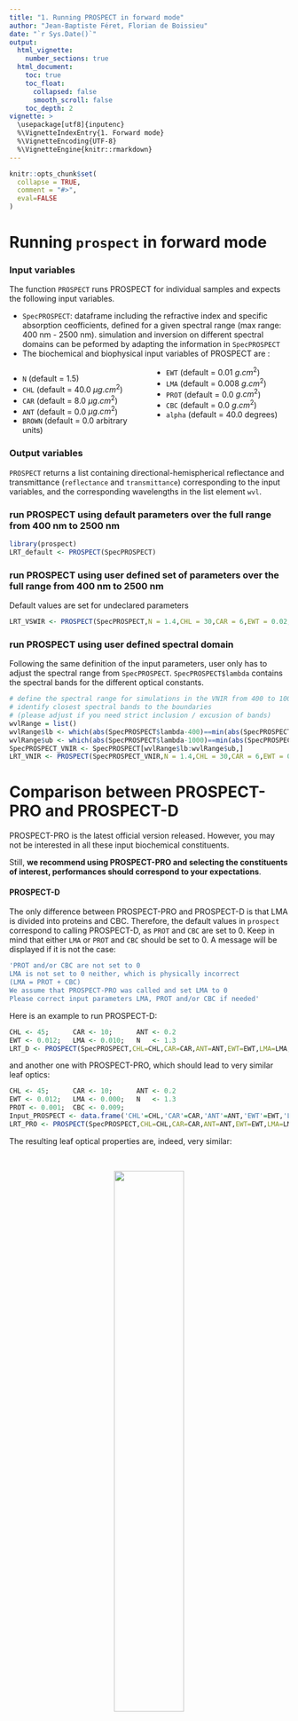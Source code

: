 ```yaml
---
title: "1. Running PROSPECT in forward mode"
author: "Jean-Baptiste Féret, Florian de Boissieu"
date: "`r Sys.Date()`"
output:
  html_vignette:
    number_sections: true
  html_document:
    toc: true
    toc_float:
      collapsed: false
      smooth_scroll: false
    toc_depth: 2
vignette: >
  \usepackage[utf8]{inputenc}
  %\VignetteIndexEntry{1. Forward mode}
  %\VignetteEncoding{UTF-8}
  %\VignetteEngine{knitr::rmarkdown}
---
```


```r
knitr::opts_chunk$set(
  collapse = TRUE,
  comment = "#>",
  eval=FALSE
)
```

<style>
  .col2 {
    columns: 2 180px;         /* number of columns and width in pixels*/
    -webkit-columns: 2 180px; /* chrome, safari */
    -moz-columns: 2 180px;    /* firefox */
  }
</style>


# Running `prospect` in forward mode

### Input variables
The function `PROSPECT` runs PROSPECT for individual samples and expects the following input variables.

* `SpecPROSPECT`: dataframe including the refractive index and specific absorption ceofficients, defined for a given spectral range (max range: 400 nm - 2500 nm). simulation and inversion on different spectral domains can be peformed by adapting the information in `SpecPROSPECT`
* The biochemical and biophysical input variables of PROSPECT are :

<div class="col2">

  *  `N` (default = 1.5)
  *  `CHL` (default = 40.0  $\mu g.cm^2$)
  *  `CAR` (default = 8.0  $\mu g.cm^2$)
  *  `ANT` (default = 0.0  $\mu g.cm^2$)
  *  `BROWN` (default = 0.0 arbitrary units)
  *  `EWT` (default = 0.01  $g.cm^2$)
  *  `LMA` (default = 0.008  $g.cm^2$)
  *  `PROT` (default = 0.0  $g.cm^2$)
  *  `CBC` (default = 0.0  $g.cm^2$)
  *  `alpha` (default = 40.0 degrees)

</div>


### Output variables
`PROSPECT` returns a list containing directional-hemispherical reflectance and transmittance (`reflectance` and `transmittance`) corresponding to the input variables, and the corresponding wavelengths in the list element `wvl`.

### run PROSPECT using default parameters over the full range from 400 nm to 2500 nm
```r
library(prospect)
LRT_default <- PROSPECT(SpecPROSPECT)
```

###   run PROSPECT using user defined set of parameters over the full range from 400 nm to 2500 nm
Default values are set for undeclared parameters
```r
LRT_VSWIR <- PROSPECT(SpecPROSPECT,N = 1.4,CHL = 30,CAR = 6,EWT = 0.02,LMA = 0.01)
```

###   run PROSPECT using user defined spectral domain
Following the same definition of the input parameters, user only has to adjust the spectral range from `SpecPROSPECT`.
`SpecPROSPECT$lambda` contains the spectral bands for the different optical constants. 

```r
# define the spectral range for simulations in the VNIR from 400 to 1000 nm
# identify closest spectral bands to the boundaries 
# (please adjust if you need strict inclusion / excusion of bands)
wvlRange = list()
wvlRange$lb <- which(abs(SpecPROSPECT$lambda-400)==min(abs(SpecPROSPECT$lambda-400)))
wvlRange$ub <- which(abs(SpecPROSPECT$lambda-1000)==min(abs(SpecPROSPECT$lambda-1000)))
SpecPROSPECT_VNIR <- SpecPROSPECT[wvlRange$lb:wvlRange$ub,]
LRT_VNIR <- PROSPECT(SpecPROSPECT_VNIR,N = 1.4,CHL = 30,CAR = 6,EWT = 0.02,LMA = 0.01)
```

# Comparison between PROSPECT-PRO and PROSPECT-D

PROSPECT-PRO is the latest official version released. However, you may not be interested in all these input biochemical constituents. 

Still, __we recommend using PROSPECT-PRO and selecting the constituents of interest, performances should correspond to your expectations__.

#### PROSPECT-D
The only difference between PROSPECT-PRO and PROSPECT-D is that LMA is divided into proteins and CBC. Therefore, the default values in `prospect` correspond to calling PROSPECT-D, as `PROT` and `CBC` are set to 0. 
Keep in mind that either `LMA` or `PROT` and `CBC` should be set to 0. A message will be displayed if it is not the case:

```r
'PROT and/or CBC are not set to 0
LMA is not set to 0 neither, which is physically incorrect
(LMA = PROT + CBC)
We assume that PROSPECT-PRO was called and set LMA to 0
Please correct input parameters LMA, PROT and/or CBC if needed'
```

Here is an example to run PROSPECT-D:
```r
CHL <- 45;      CAR <- 10;      ANT <- 0.2
EWT <- 0.012;   LMA <- 0.010;   N   <- 1.3
LRT_D <- PROSPECT(SpecPROSPECT,CHL=CHL,CAR=CAR,ANT=ANT,EWT=EWT,LMA=LMA,N=N)
```

and another one with PROSPECT-PRO, which should lead to very similar leaf optics: 
```r
CHL <- 45;      CAR <- 10;      ANT <- 0.2
EWT <- 0.012;   LMA <- 0.000;   N   <- 1.3
PROT <- 0.001;  CBC <- 0.009;
Input_PROSPECT <- data.frame('CHL'=CHL,'CAR'=CAR,'ANT'=ANT,'EWT'=EWT,'LMA'=LMA,'PROT'=PROT,'CBC'=CBC,'N'=N)
LRT_PRO <- PROSPECT(SpecPROSPECT,CHL=CHL,CAR=CAR,ANT=ANT,EWT=EWT,LMA=LMA,PROT=PROT,CBC=CBC,N=N)
```

The resulting leaf optical properties are, indeed, very similar:
<p>&nbsp;</p>
<center>
  <img align="bottom" width="50%" height="50%" src="../man/figures/compare_PROSPECT.png">
</center> 
<center>
  Fig. 1. Comparison between PROSPECT-D and PROSPECT-PRO, stoichiometry respected
</center> 
<p>&nbsp;</p>


while using proteins only instead of proteins + CBC to simulate LMA leads to different results: 
```r
CHL <- 45;      CAR <- 10;      ANT <- 0.2
EWT <- 0.012;   LMA <- 0.000;   N   <- 1.3
PROT <- 0.010;  CBC <- 0.000;
Input_PROSPECT <- data.frame('CHL'=CHL,'CAR'=CAR,'ANT'=ANT,'EWT'=EWT,'LMA'=LMA,'PROT'=PROT,'CBC'=CBC,'N'=N)
LRT_PRO2 <- PROSPECT(SpecPROSPECT,CHL=CHL,CAR=CAR,ANT=ANT,EWT=EWT,LMA=LMA,PROT=PROT,CBC=CBC,N=N)
```


<p>&nbsp;</p>
<center>
  <img align="bottom" width="50%" height="50%" src="../man/figures/compare_PROSPECT2.png">
</center> 
<center>
  Fig. 2. Comparison between PROSPECT-D and PROSPECT-PRO, Proteins only, no CBC
</center> 
<p>&nbsp;</p>


On the other hand, using CBC only instead of proteins + CBC to simulate LMA leads to very similar results compared to simulation with PROSPECT-D. 

This is explained by the low proportion of poteins compared to CBC in he total comntribution to LMA, and the very similar specific absorption coefficient between LMA and CBC. This also highlights the challenges for the proper estimation of proteines from LOP.

```r
CHL <- 45;      CAR <- 10;      ANT <- 0.2
EWT <- 0.012;   LMA <- 0.000;   N   <- 1.3
PROT <- 0.000;  CBC <- 0.010;
Input_PROSPECT <- data.frame('CHL'=CHL,'CAR'=CAR,'ANT'=ANT,'EWT'=EWT,'LMA'=LMA,'PROT'=PROT,'CBC'=CBC,'N'=N)
LRT_PRO3 <- PROSPECT(SpecPROSPECT,CHL=CHL,CAR=CAR,ANT=ANT,EWT=EWT,LMA=LMA,PROT=PROT,CBC=CBC,N=N)
```


<p>&nbsp;</p>
<center>
  <img align="bottom" width="50%" height="50%" src="../man/figures/compare_PROSPECT3.png">
</center> 
<center>
  Fig. 3. Comparison between PROSPECT-D and PROSPECT-PRO, CBC only, no Proteins
</center> 
<p>&nbsp;</p>


### Run previous versions from PROSPECT-PRO

If you want to run previous versions of PROSPECT:

*  __We do not recommend using PROSPECT-4 or PROSPECT-5__, as the calibration of the refractive index along with specific absorption coefficients for chlorophyls and carotenoids resulted in artifacts in the VIS domain. 

*  However if you are not interested in anthocyanins, the default value for `ANT` is 0.0, so simulating leaf optics without `ANT` should do the job. 

*  If you do not want to differentiate chlorophylls and carotenoids, we recommend that you use PROSPECT-PRO and set `CAR` as a constant fraction of `CHL`.

# Computing a Look-Up-Table with `prospect`

Look-Up-Tables (LUT) are widely used in order to infer leaf charactristics from PROSPECT, based on minimization techniques. The function `PROSPECT_LUT` allows computation of a LUT directly based on a list of input parameters.

The following example produces a LUT with the function `PROSPECT_LUT` of `prospect`. Undefined parameters are set to their default value; Vectors of values are expected to be the same length.

```r
CHL <- 100*runif(1000)
CAR <- 25*runif(1000)
ANT <- 2*runif(1000)
EWT <- 0.04*runif(1000)
LMA <- 0.02*runif(1000)
N   <- 1+2*runif(1000)
Input_PROSPECT <- data.frame('CHL'=CHL,'CAR'=CAR,'ANT'=ANT,'EWT'=EWT,'LMA'=LMA,'N'=N)
LUT <- PROSPECT_LUT(SpecPROSPECT,Input_PROSPECT)
```
